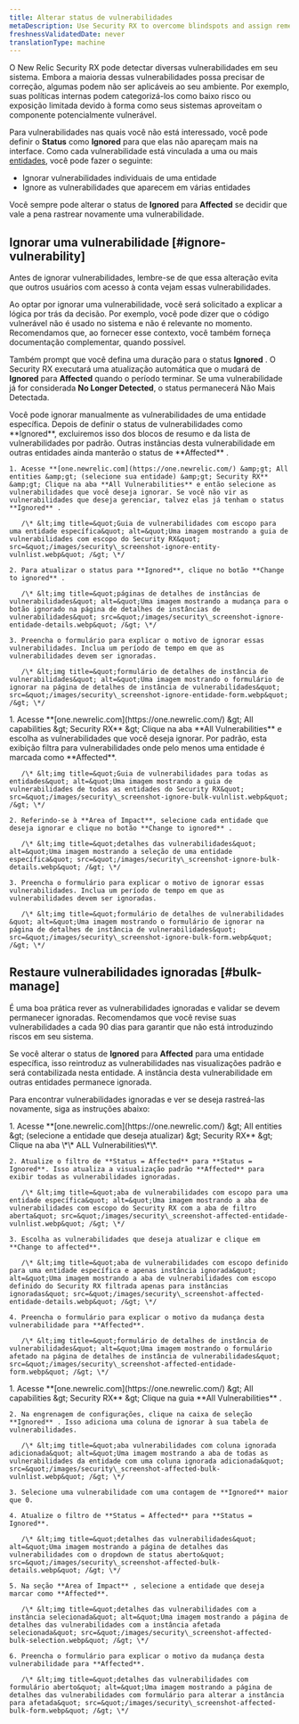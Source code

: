 ```yaml
---
title: Alterar status de vulnerabilidades
metaDescription: Use Security RX to overcome blindspots and assign remediation to developers as a security team.
freshnessValidatedDate: never
translationType: machine
---
```


O New Relic Security RX pode detectar diversas vulnerabilidades em seu sistema. Embora a maioria dessas vulnerabilidades possa precisar de correção, algumas podem não ser aplicáveis ao seu ambiente. Por exemplo, suas políticas internas podem categorizá-los como baixo risco ou exposição limitada devido à forma como seus sistemas aproveitam o componente potencialmente vulnerável.

Para vulnerabilidades nas quais você não está interessado, você pode definir o **Status** como **Ignored** para que elas não apareçam mais na interface. Como cada vulnerabilidade está vinculada a uma ou mais [entidades](/docs/new-relic-solutions/new-relic-one/core-concepts/what-entity-new-relic/#what-is-entity), você pode fazer o seguinte:

* Ignorar vulnerabilidades individuais de uma entidade
* Ignore as vulnerabilidades que aparecem em várias entidades

Você sempre pode alterar o status de **Ignored** para **Affected** se decidir que vale a pena rastrear novamente uma vulnerabilidade.

## Ignorar uma vulnerabilidade [#ignore-vulnerability]

<Callout variant="tip">
  Antes de ignorar vulnerabilidades, lembre-se de que essa alteração evita que outros usuários com acesso à conta vejam essas vulnerabilidades.
</Callout>

Ao optar por ignorar uma vulnerabilidade, você será solicitado a explicar a lógica por trás da decisão. Por exemplo, você pode dizer que o código vulnerável não é usado no sistema e não é relevante no momento. Recomendamos que, ao fornecer esse contexto, você também forneça documentação complementar, quando possível.

Também prompt que você defina uma duração para o status **Ignored** . O Security RX executará uma atualização automática que o mudará de **Ignored** para **Affected** quando o período terminar. Se uma vulnerabilidade já for considerada **No Longer Detected**, o status permanecerá Não Mais Detectada.

<CollapserGroup>
  <Collapser id="ignore-entity" title="Ignorar uma vulnerabilidade para uma entidade específica">
    Você pode ignorar manualmente as vulnerabilidades de uma entidade específica. Depois de definir o status de vulnerabilidades como **Ignored**, excluiremos isso dos blocos de resumo e da lista de vulnerabilidades por padrão. Outras instâncias desta vulnerabilidade em outras entidades ainda manterão o status de **Affected** .

    1. Acesse **[one.newrelic.com](https://one.newrelic.com/) &amp;gt; All entities &amp;gt; (selecione sua entidade) &amp;gt; Security RX** &amp;gt; Clique na aba **All Vulnerabilities** e então selecione as vulnerabilidades que você deseja ignorar. Se você não vir as vulnerabilidades que deseja gerenciar, talvez elas já tenham o status **Ignored** .

       /\* &lt;img title=&quot;Guia de vulnerabilidades com escopo para uma entidade específica&quot; alt=&quot;Uma imagem mostrando a guia de vulnerabilidades com escopo do Security RX&quot; src=&quot;/images/security\_screenshot-ignore-entity-vulnlist.webp&quot; /&gt; \*/

    2. Para atualizar o status para **Ignored**, clique no botão **Change to ignored** .

       /\* &lt;img title=&quot;páginas de detalhes de instâncias de vulnerabilidades&quot; alt=&quot;Uma imagem mostrando a mudança para o botão ignorado na página de detalhes de instâncias de vulnerabilidades&quot; src=&quot;/images/security\_screenshot-ignore-entidade-details.webp&quot; /&gt; \*/

    3. Preencha o formulário para explicar o motivo de ignorar essas vulnerabilidades. Inclua um período de tempo em que as vulnerabilidades devem ser ignoradas.

       /\* &lt;img title=&quot;formulário de detalhes de instância de vulnerabilidades&quot; alt=&quot;Uma imagem mostrando o formulário de ignorar na página de detalhes de instância de vulnerabilidades&quot; src=&quot;/images/security\_screenshot-ignore-entidade-form.webp&quot; /&gt; \*/
  </Collapser>

  <Collapser id="bulk-ignore" title="Ignore vulnerabilidades em múltiplas entidades">
    1. Acesse **[one.newrelic.com](https://one.newrelic.com/) &amp;gt; All capabilities &amp;gt; Security RX** &amp;gt; Clique na aba **All Vulnerabilities** e escolha as vulnerabilidades que você deseja ignorar. Por padrão, esta exibição filtra para vulnerabilidades onde pelo menos uma entidade é marcada como **Affected**.

       /\* &lt;img title=&quot;Guia de vulnerabilidades para todas as entidades&quot; alt=&quot;Uma imagem mostrando a guia de vulnerabilidades de todas as entidades do Security RX&quot; src=&quot;/images/security\_screenshot-ignore-bulk-vulnlist.webp&quot; /&gt; \*/

    2. Referindo-se à **Area of Impact**, selecione cada entidade que deseja ignorar e clique no botão **Change to ignored** .

       /\* &lt;img title=&quot;detalhes das vulnerabilidades&quot; alt=&quot;Uma imagem mostrando a seleção de uma entidade específica&quot; src=&quot;/images/security\_screenshot-ignore-bulk-details.webp&quot; /&gt; \*/

    3. Preencha o formulário para explicar o motivo de ignorar essas vulnerabilidades. Inclua um período de tempo em que as vulnerabilidades devem ser ignoradas.

       /\* &lt;img title=&quot;formulário de detalhes de vulnerabilidades &quot; alt=&quot;Uma imagem mostrando o formulário de ignorar na página de detalhes de instância de vulnerabilidades&quot; src=&quot;/images/security\_screenshot-ignore-bulk-form.webp&quot; /&gt; \*/
  </Collapser>
</CollapserGroup>

## Restaure vulnerabilidades ignoradas [#bulk-manage]

É uma boa prática rever as vulnerabilidades ignoradas e validar se devem permanecer ignoradas. Recomendamos que você revise suas vulnerabilidades a cada 90 dias para garantir que não está introduzindo riscos em seu sistema.

Se você alterar o status de **Ignored** para **Affected** para uma entidade específica, isso reintroduz as vulnerabilidades nas visualizações padrão e será contabilizada nesta entidade. A instância desta vulnerabilidade em outras entidades permanece ignorada.

Para encontrar vulnerabilidades ignoradas e ver se deseja rastreá-las novamente, siga as instruções abaixo:

<CollapserGroup>
  <Collapser id="remove-ignored" title="Remover o status ignorado de uma entidade específica">
    1. Acesse **[one.newrelic.com](https://one.newrelic.com/) &amp;gt; All entities &amp;gt; (selecione a entidade que deseja atualizar) &amp;gt; Security RX** &amp;gt; Clique na aba \*\* ALL Vulnerabilities\*\*.

    2. Atualize o filtro de **Status = Affected** para **Status = Ignored**. Isso atualiza a visualização padrão **Affected** para exibir todas as vulnerabilidades ignoradas.

       /\* &lt;img title=&quot;aba de vulnerabilidades com escopo para uma entidade específica&quot; alt=&quot;Uma imagem mostrando a aba de vulnerabilidades com escopo do Security RX com a aba de filtro aberta&quot; src=&quot;/images/security\_screenshot-affected-entidade-vulnlist.webp&quot; /&gt; \*/

    3. Escolha as vulnerabilidades que deseja atualizar e clique em **Change to affected**.

       /\* &lt;img title=&quot;aba de vulnerabilidades com escopo definido para uma entidade específica e apenas instância ignorada&quot; alt=&quot;Uma imagem mostrando a aba de vulnerabilidades com escopo definido do Security RX filtrada apenas para instâncias ignoradas&quot; src=&quot;/images/security\_screenshot-affected-entidade-details.webp&quot; /&gt; \*/

    4. Preencha o formulário para explicar o motivo da mudança desta vulnerabilidade para **Affected**.

       /\* &lt;img title=&quot;formulário de detalhes de instância de vulnerabilidades&quot; alt=&quot;Uma imagem mostrando o formulário afetado na página de detalhes de instância de vulnerabilidades&quot; src=&quot;/images/security\_screenshot-affected-entidade-form.webp&quot; /&gt; \*/
  </Collapser>

  <Collapser id="bulk-change-status" title="Remover status ignorado em várias entidades">
    1. Acesse **[one.newrelic.com](https://one.newrelic.com/) &amp;gt; All capabilities &amp;gt; Security RX** &amp;gt; Clique na guia **All Vulnerabilities** .

    2. Na engrenagem de configurações, clique na caixa de seleção **Ignored** . Isso adiciona uma coluna de ignorar à sua tabela de vulnerabilidades.

       /\* &lt;img title=&quot;aba vulnerabilidades com coluna ignorada adicionada&quot; alt=&quot;Uma imagem mostrando a aba de todas as vulnerabilidades da entidade com uma coluna ignorada adicionada&quot; src=&quot;/images/security\_screenshot-affected-bulk-vulnlist.webp&quot; /&gt; \*/

    3. Selecione uma vulnerabilidade com uma contagem de **Ignored** maior que 0.

    4. Atualize o filtro de **Status = Affected** para **Status = Ignored**.

       /\* &lt;img title=&quot;detalhes das vulnerabilidades&quot; alt=&quot;Uma imagem mostrando a página de detalhes das vulnerabilidades com o dropdown de status aberto&quot; src=&quot;/images/security\_screenshot-affected-bulk-details.webp&quot; /&gt; \*/

    5. Na seção **Area of Impact** , selecione a entidade que deseja marcar como **Affected**.

       /\* &lt;img title=&quot;detalhes das vulnerabilidades com a instância selecionada&quot; alt=&quot;Uma imagem mostrando a página de detalhes das vulnerabilidades com a instância afetada selecionada&quot; src=&quot;/images/security\_screenshot-affected-bulk-selection.webp&quot; /&gt; \*/

    6. Preencha o formulário para explicar o motivo da mudança desta vulnerabilidade para **Affected**.

       /\* &lt;img title=&quot;detalhes das vulnerabilidades com formulário aberto&quot; alt=&quot;Uma imagem mostrando a página de detalhes das vulnerabilidades com formulário para alterar a instância para afetada&quot; src=&quot;/images/security\_screenshot-affected-bulk-form.webp&quot; /&gt; \*/
  </Collapser>
</CollapserGroup>